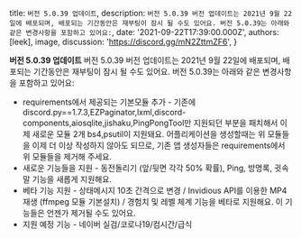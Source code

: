 
  title: `버전 5.0.39 업데이트`,
  description: `버전 5.0.39 버전 업데이트는 2021년 9월 22일에 배포되며, 배포되는 기간동안은 재부팅이 잠시 될 수도 있어요. 버전 5.0.39는 아래와 같은 변경사항을 포함하고 있어요:`,
  date: '2021-09-22T17:39:00.000Z',
  authors: [leek],
  image,
  discussion: 'https://discord.gg/mN2ZttmZF6',
}

<!--excerpt-->
**버전 5.0.39 업데이트**
버전 5.0.39 버전 업데이트는 2021년 9월 22일에 배포되며, 배포되는 기간동안은 재부팅이 잠시 될 수도 있어요. 버전 5.0.39는 아래와 같은 변경사항을 포함하고 있어요:

* requirements에서 제공되는 기본모듈 추가 - 기존에 discord.py==1.7.3,EZPaginator,lxml,discord-components,aiosqlite,jishaku,PingPongTool만 지원되던 부분을 패치해서 이제 새로운 모듈 2개 bs4,psutil이 지원돼요. 어플리케이션을 생성할때는 위 모듈들을 이제 더 이상 작성하지 않아도 되므로, 기존 앱 생성자들은 requirements에서 위 모듈들을 제거해 주세요.
* 새로운 기능들을 지원 - 동전돌리기 (앞/뒷면 각각 50% 확률), Ping, 방명록, 귓속말 기능을 새롭게 지원해요.
* 베타 기능 지원 - 상태메시지 10초 간격으로 변경 / Invidious API를 이용한 MP4 재생 (ffmpeg 모듈 기본설치) / 경험치 및 레벨 체계 기능을 베타로 지원해요. 이 기능들은 언젠가 제거될 수도 있어요.
* 지원 예정 기능 - 네이버 실검/코로나19/컴시간/급식
